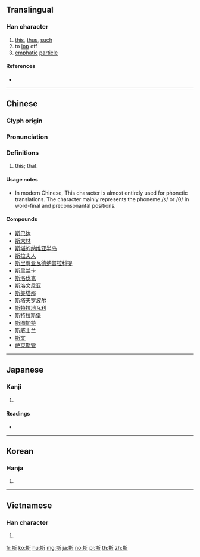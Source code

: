 ==Translingual==

===Han character===
{{Han char|rn=69|rad=斤|as=08|sn=12|four=42821|canj=TCHML|ids=⿰其斤}}

# [[this]], [[thus]], [[such]]
# to [[lop]] off
# [[emphatic]] [[particle]]

====References====
* {{Han ref|kx=0480.040|dkj=13563|dj=0839.040|hdz=32025.060|uh=65AF|ud=26031|bh=B4B5|bd=46261}}

----

==Chinese==
{{zh-forms}}

===Glyph origin===
{{Han etym}}

===Pronunciation===
{{zh-pron
|m=sī
|c=si1
|mc=y
|oc=y
|ma=
|cat=adv,det,v,part
}}

===Definitions===
{{zh-hanzi}}

# {{lb|zh|obsolete}} this; that.

====Usage notes====
* In modern Chinese, This character is almost entirely used for phonetic translations. The character mainly represents the phoneme /s/ or /θ/ in word-final and preconsonantal positions.

====Compounds====
{{attention|zh|needs conversion to traditional}}
* [[斯巴达]]
* [[斯大林]]
* [[斯堪的纳维亚半岛]]
* [[斯拉夫人]]
* [[斯里贾亚瓦德纳普拉科提]]
* [[斯里兰卡]]
* [[斯洛伐克]]
* [[斯洛文尼亚]]
* [[斯美塔那]]
* [[斯塔夫罗波尔]]
* [[斯特拉地瓦利]]
* [[斯特拉斯堡]]
* [[斯图加特]]
* [[斯威士兰]]
* [[斯文]]
* [[萨克斯管]]

----

==Japanese==

===Kanji===
{{ja-kanji|grade=|rs=斤08}}

# {{defn|lang=ja|sort=斤08}}

====Readings====
* {{ja-readings|goon=[[し]] (shi)|kanon=[[し]] (shi)|kun=[[この]] (kono), [[これ]] (kore), [[かく]] (kaku), [[ここに]] (kokoni)}}

----

==Korean==

===Hanja===
{{ko-hanja|hangeul=사|eumhun=|rv=sa|mr=sa|y=sa}}

# {{defn|lang=ko|sort=斤08}}

----

==Vietnamese==

===Han character===
{{vi-hantu|[[tư]]|rs=斤08}}

# {{defn|lang=vi|sort=斤08}}

[[fr:斯]]
[[ko:斯]]
[[hu:斯]]
[[mg:斯]]
[[ja:斯]]
[[no:斯]]
[[pl:斯]]
[[th:斯]]
[[zh:斯]]